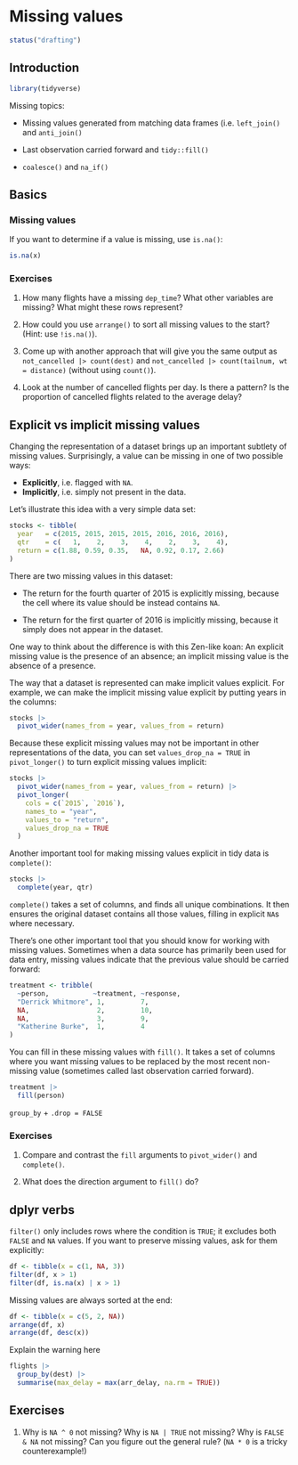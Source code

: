 # Missing values {#missing-values}

```r
status("drafting")
```

## Introduction

```r
library(tidyverse)
```

Missing topics:

-   Missing values generated from matching data frames (i.e. `left_join()` and `anti_join()`

-   Last observation carried forward and `tidy::fill()`

-   `coalesce()` and `na_if()`

## Basics

### Missing values {#missing-values-filter}

If you want to determine if a value is missing, use `is.na()`:

```r
is.na(x)
```

### Exercises

1.  How many flights have a missing `dep_time`?
    What other variables are missing?
    What might these rows represent?

2.  How could you use `arrange()` to sort all missing values to the start?
    (Hint: use `!is.na()`).

3.  Come up with another approach that will give you the same output as `not_cancelled |> count(dest)` and `not_cancelled |> count(tailnum, wt = distance)` (without using `count()`).

4.  Look at the number of cancelled flights per day.
    Is there a pattern?
    Is the proportion of cancelled flights related to the average delay?

## Explicit vs implicit missing values {#missing-values-tidy}

Changing the representation of a dataset brings up an important subtlety of missing values.
Surprisingly, a value can be missing in one of two possible ways:

-   **Explicitly**, i.e. flagged with `NA`.
-   **Implicitly**, i.e. simply not present in the data.

Let's illustrate this idea with a very simple data set:

```r
stocks <- tibble(
  year   = c(2015, 2015, 2015, 2015, 2016, 2016, 2016),
  qtr    = c(   1,    2,    3,    4,    2,    3,    4),
  return = c(1.88, 0.59, 0.35,   NA, 0.92, 0.17, 2.66)
)
```

There are two missing values in this dataset:

-   The return for the fourth quarter of 2015 is explicitly missing, because the cell where its value should be instead contains `NA`.

-   The return for the first quarter of 2016 is implicitly missing, because it simply does not appear in the dataset.

One way to think about the difference is with this Zen-like koan: An explicit missing value is the presence of an absence; an implicit missing value is the absence of a presence.

The way that a dataset is represented can make implicit values explicit.
For example, we can make the implicit missing value explicit by putting years in the columns:

```r
stocks |>
  pivot_wider(names_from = year, values_from = return)
```

Because these explicit missing values may not be important in other representations of the data, you can set `values_drop_na = TRUE` in `pivot_longer()` to turn explicit missing values implicit:

```r
stocks |>
  pivot_wider(names_from = year, values_from = return) |>
  pivot_longer(
    cols = c(`2015`, `2016`),
    names_to = "year",
    values_to = "return",
    values_drop_na = TRUE
  )
```

Another important tool for making missing values explicit in tidy data is `complete()`:

```r
stocks |>
  complete(year, qtr)
```

`complete()` takes a set of columns, and finds all unique combinations.
It then ensures the original dataset contains all those values, filling in explicit `NA`s where necessary.

There's one other important tool that you should know for working with missing values.
Sometimes when a data source has primarily been used for data entry, missing values indicate that the previous value should be carried forward:

```r
treatment <- tribble(
  ~person,           ~treatment, ~response,
  "Derrick Whitmore", 1,         7,
  NA,                 2,         10,
  NA,                 3,         9,
  "Katherine Burke",  1,         4
)
```

You can fill in these missing values with `fill()`.
It takes a set of columns where you want missing values to be replaced by the most recent non-missing value (sometimes called last observation carried forward).

```r
treatment |>
  fill(person)
```

`group_by` + `.drop = FALSE`

### Exercises

1.  Compare and contrast the `fill` arguments to `pivot_wider()` and `complete()`.

2.  What does the direction argument to `fill()` do?

## dplyr verbs

`filter()` only includes rows where the condition is `TRUE`; it excludes both `FALSE` and `NA` values.
If you want to preserve missing values, ask for them explicitly:

```r
df <- tibble(x = c(1, NA, 3))
filter(df, x > 1)
filter(df, is.na(x) | x > 1)
```

Missing values are always sorted at the end:

```r
df <- tibble(x = c(5, 2, NA))
arrange(df, x)
arrange(df, desc(x))
```

Explain the warning here

```r
flights |> 
  group_by(dest) |> 
  summarise(max_delay = max(arr_delay, na.rm = TRUE))
```

## Exercises

1.  Why is `NA ^ 0` not missing? Why is `NA | TRUE` not missing? Why is `FALSE & NA` not missing? Can you figure out the general rule? (`NA * 0` is a tricky counterexample!)

